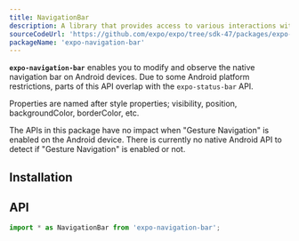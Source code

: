 ```yaml
---
title: NavigationBar
description: A library that provides access to various interactions with the native navigation bar on Android.
sourceCodeUrl: 'https://github.com/expo/expo/tree/sdk-47/packages/expo-navigation-bar'
packageName: 'expo-navigation-bar'
---
```



**`expo-navigation-bar`** enables you to modify and observe the native navigation bar on Android devices. Due to some Android platform restrictions, parts of this API overlap with the `expo-status-bar` API.

Properties are named after style properties; visibility, position, backgroundColor, borderColor, etc.

The APIs in this package have no impact when "Gesture Navigation" is enabled on the Android device. There is currently no native Android API to detect if "Gesture Navigation" is enabled or not.

<PlatformsSection android emulator />

## Installation

<APIInstallSection />

## API

```js
import * as NavigationBar from 'expo-navigation-bar';
```

<APISection packageName="expo-navigation-bar" apiName="NavigationBar" />
